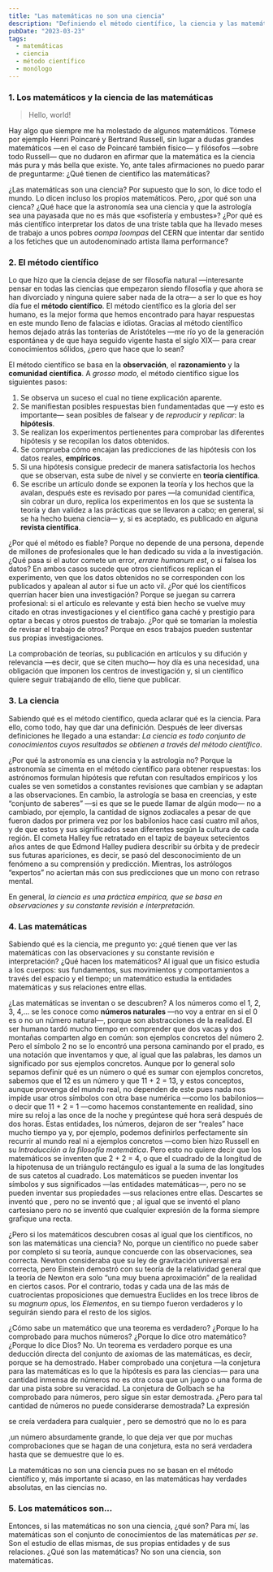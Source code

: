 ```yaml
---
title: "Las matemáticas no son una ciencia"
description: "Definiendo el método científico, la ciencia y las matemáticas para desmentir la creencia de que estas son una ciencia."
pubDate: "2023-03-23"
tags:
  - matemáticas
  - ciencia
  - método científico
  - monólogo
---
```



### 1. Los matemáticos y la ciencia de las matemáticas

> Hello, world!

<div class="apply-book-line">
  Hay algo que siempre me ha molestado de algunos matemáticos. Tómese por
  ejemplo Henri Poincaré y Bertrand Russell, sin lugar a dudas grandes
  matemáticos —en el caso de Poincaré también físico— y filósofos —sobre todo
  Russell— que no dudaron en afirmar que la matemática es la ciencia más pura y
  más bella que existe. Yo, ante tales afirmaciones no puedo parar de
  preguntarme: ¿Qué tienen de científico las matemáticas?
</div>

¿Las matemáticas son una ciencia? Por supuesto que lo son, lo dice todo el mundo. Lo dicen incluso los propios matemáticos. Pero, ¿por qué son una cienca? ¿Qué hace que la astronomía sea una ciencia y que la astrología sea una payasada que no es más que «sofistería y embustes»? ¿Por qué es más científico interpretar los datos de una triste tabla que ha llevado meses de trabajo a unos pobres _oompa loompas_ del CERN que intentar dar sentido a los fetiches que un autodenominado artista llama performance?

### 2. El método científico

Lo que hizo que la ciencia dejase de ser filosofía natural —interesante pensar en todas las ciencias que empezaron siendo filosofía y que ahora se han divorciado y ninguna quiere saber nada de la otra— a ser lo que es hoy día fue el **método científico**. El método científico es la gloria del ser humano, es la mejor forma que hemos encontrado para hayar respuestas en este mundo lleno de falacias e idiotas. Gracias al método científico hemos dejado atrás las tonterias de Aristóteles —me río yo de la generación espontánea y de que haya seguido vigente hasta el siglo XIX— para crear conocimientos sólidos, ¿pero que hace que lo sean?

El método científico se basa en la **observación**, el **razonamiento** y la **comunidad científica**. A _grosso modo_, el método científico sigue los siguientes pasos:

1. Se observa un suceso el cual no tiene explicación aparente.
2. Se manifiestan posibles respuestas bien fundamentadas que —y esto es importante— sean posibles de falsear y de _reproducir y replicar_: la **hipótesis**.
3. Se realizan los experimentos pertienentes para comprobar las diferentes hipótesis y se recopilan los datos obtenidos.
4. Se comprueba cómo encajan las predicciones de las hipótesis con los datos reales, **empíricos**.
5. Si una hipótesis consigue predecir de manera satisfactoria los hechos que se observan, esta sube de nivel y se convierte en **teoría científica**.
6. Se escribe un artículo donde se exponen la teoría y los hechos que la avalan, después este es revisado por pares —la comunidad científica, sin cobrar un duro, replica los experimentos en los que se sustenta la teoría y dan validez a las prácticas que se llevaron a cabo; en general, si se ha hecho buena ciencia— y, si es aceptado, es publicado en alguna **revista científica**.

¿Por qué el método es fiable? Porque no depende de una persona, depende de millones de profesionales que le han dedicado su vida a la investigación. ¿Qué pasa si el autor comete un error, _errare humanum est_, o si falsea los datos? En ambos casos sucede que otros científicos replican el experimento, ven que los datos obtenidos no se corresponden con los publicados y apalean al autor si fue un acto vil. ¿Por qué los científicos querrían hacer bien una investigación? Porque se juegan su carrera profesional: si el artículo es relevante y está bien hecho se vuelve muy citado en otras investigaciones y el científico gana caché y prestigio para optar a becas y otros puestos de trabajo. ¿Por qué se tomarían la molestia de revisar el trabajo de otros? Porque en esos trabajos pueden sustentar sus propias investigaciones.

La comprobación de teorías, su publicación en artículos y su difución y relevancia —es decir, que se citen mucho— hoy día es una necesidad, una obligación que imponen los centros de investigación y, si un científico quiere seguir trabajando de ello, tiene que publicar.

### 3. La ciencia

Sabiendo qué es el método científico, queda aclarar qué es la ciencia. Para ello, como todo, hay que dar una definición. Después de leer diversas definiciones he llegado a una estandar: _La ciencia es todo conjunto de conocimientos cuyos resultados se obtienen a través del método científico_.

¿Por qué la astronomía es una ciencia y la astrología no? Porque la astronomía se cimenta en el método científico para obtener respuestas: los astrónomos formulan hipótesis que refutan con resultados empíricos y los cuales se ven sometidos a constantes revisiones que cambian y se adaptan a las observaciones. En cambio, la astrología se basa en creencias, y este “conjunto de saberes” —si es que se le puede llamar de algún modo— no a cambiado, por ejemplo, la cantidad de signos zodiacales a pesar de que fueron dados por primera vez por los babilonios hace casi cuatro mil años, y de que
estos y sus significados sean diferentes según la cultura de cada región. El cometa Halley fue retratado en el tapiz de bayeux setecientos años antes de que Edmond Halley pudiera describir su órbita y de predecir sus futuras apariciones, es decir, se pasó del desconocimiento de un fenómeno a su comprensión y predicción. Mientras, los astrólogos “expertos” no aciertan más con sus predicciones que un mono con retraso mental.

En general, _la ciencia es una práctica empírica, que se basa en observaciones y su constante revisión e interpretación_.

### 4. Las matemáticas

Sabiendo qué es la ciencia, me pregunto yo: ¿qué tienen que ver las matemáticas con las observaciones y su constante revisión e interpretación? ¿Qué hacen los matemáticos? Al igual que un físico estudia
a los cuerpos: sus fundamentos, sus movimientos y comportamientos a través del espacio y el tiempo; un matemático estudia la entidades matemáticas y sus relaciones entre ellas.

¿Las matemáticas se inventan o se descubren? A los números como el 1, 2, 3, 4,... se les conoce como **números naturales** —no voy a entrar en si el 0 es o no un número natural—, porque son abstracciones de la realidad. El ser humano tardó mucho tiempo en comprender que dos vacas y dos montañas comparten algo en común: son ejemplos concretos del número 2. Pero el símbolo 2 no se lo encontró una persona caminando por el prado, es una notación que inventamos y que, al igual
que las palabras, les damos un significado por sus ejemplos concretos. Aunque por lo general solo sepamos definir qué es un número o qué es sumar con ejemplos concretos, sabemos que el 12 es un número y que 11 + 2 = 13, y estos conceptos, aunque provenga del mundo real, no dependen de este pues nada nos impide usar otros símbolos con otra base numérica —como los babilonios— o decir que 11 + 2 = 1 —como hacemos constantemente en realidad, sino mire su reloj a las once de la noche y pregúntese qué hora será después de dos horas. Estas entidades, los números, dejaron de ser “reales” hace mucho tiempo ya y, por ejemplo, podemos definirlos perfectamente sin recurrir al mundo real ni a ejemplos concretos —como bien hizo Russell en su _Introducción a la filosofía matemática_. Pero esto no quiere decir que los matemáticos se inventen que 2 + 2 = 4, o que el cuadrado de la longitud de la hipotenusa de un triángulo rectángulo es igual a la suma de las longitudes de sus catetos al cuadrado. Los matemáticos se pueden inventar los símbolos y sus significados —las entidades matemáticas—, pero no se pueden inventar sus propiedades —sus relaciones entre ellas. Descartes se inventó que <Katex f="a \cdot a \cdot a = a^3" />, pero no se inventó que <Katex f="a^3 \cdot a^4 = a^7"/>; al igual que se inventó el plano cartesiano pero no se inventó que cualquier expresión de la
forma <Katex f="Ax + By + C = 0" /> siempre grafique una recta.

¿Pero si los matemáticos descubren cosas al igual que los científicos, no son las matemáticas una ciencia? No, porque un científico no puede saber por completo si su teoría, aunque concuerde con las observaciones, sea correcta. Newton consideraba que su ley de gravitación universal era correcta, pero
Einstein demostró con su teoría de la relatividad general que la teoría de Newton era solo “una muy buena aproximación” de la realidad en ciertos casos. Por el contrario, todas y cada una de las más de cuatrocientas proposiciones que demuestra Euclides en los trece libros de su *magnum opus*, los *Elementos*, en su tiempo fueron verdaderos y lo seguirán siendo para el resto de los siglos.

¿Cómo sabe un matemático que una teorema es verdadero? ¿Porque lo ha comprobado para muchos números? ¿Porque lo dice otro matemático? ¿Porque lo dice Dios? No. Un teorema es verdadero porque es una deducción directa del conjunto de axiomas de las matemáticas, es decir, porque se ha demostrado. Haber comprobado una conjetura —la conjetura para las matemáticas es lo que la hipótesis es para las ciencias— para una cantidad inmensa de números no es otra cosa que un juego o una forma de dar una pista sobre su veracidad. La conjetura de Golbach se ha comprobado para <Katex f="4 \cdot 10^{18}" /> números, pero sigue sin estar demostrada. ¿Pero para tal cantidad de números no puede considerarse demostrada? La expresión

<Katex inline={false} f="MCD(n^{17} + 9, (n + 1)^{17} + 9) = 1" />

se creía verdadera para cualquier <Katex f="n \in N" />, pero se demostró que no lo es para

<Katex
  inline={false}
  f="n=8424432925592889329288197322308900672459420460792433"
/>

,un número absurdamente grande, lo que deja ver que por muchas comprobaciones que se hagan de una conjetura, esta no será verdadera hasta que se demuestre que lo es.

La matemáticas no son una ciencia pues no se basan en el método científico y, más importante si acaso, en las matemáticas hay verdades absolutas, en las ciencias no.

### 5. Los matemáticos son...

Entonces, si las matemáticas no son una ciencia, ¿qué son? Para mí, las matemáticas son el conjunto de conocimientos de las matemáticas *per se*. Son el estudio de ellas mismas, de sus propias entidades y de sus relaciones. ¿Qué son las matemáticas? No son una ciencia, son matemáticas.
